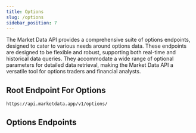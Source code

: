 ```yaml
---
title: Options
slug: /options
sidebar_position: 7
---
```


The Market Data API provides a comprehensive suite of options endpoints, designed to cater to various needs around options data. These endpoints are designed to be flexible and robust, supporting both real-time and historical data queries. They accommodate a wide range of optional parameters for detailed data retrieval, making the Market Data API a versatile tool for options traders and financial analysts.

## Root Endpoint For Options
```
https://api.marketdata.app/v1/options/
```
## Options Endpoints


<DocCardList items={useCurrentSidebarCategory().items} />
